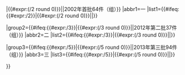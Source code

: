 {{Navbox with collapsible groups
|name=禁止出境展览文物索引
|title={{Flagicon|PRC}}[[禁止出境展览文物|中华人民共和国禁止出境展览文物]]
|liststyle=padding:0.25em 0; line-height:1.4em;
|titlestyle=
|groupstyle=
|state={{{state|autocollapse}}}
|selected={{{1}}}

|group1={{#ifeq:{{#expr:{{{exclude|0}}}/2}}|{{#expr:({{{exclude|100}}}/2 round 0)}}||2002年首批64件（组）}}
|abbr1=一
|list1={{#ifeq:{{#expr:{{{exclude|0}}}/2}}|{{#expr:({{{exclude|100}}}/2 round 0)}}||{{禁止出境展览文物索引/第一批|include=true}}}}

|group2={{#ifeq:{{#expr:{{{exclude|0}}}/3}}|{{#expr:({{{exclude|100}}}/3 round 0)}}||2012年第二批37件（组）}}
|abbr2=二
|list2={{#ifeq:{{#expr:{{{exclude|0}}}/3}}|{{#expr:({{{exclude|100}}}/3 round 0)}}||{{禁止出境展览文物索引/第二批|include=true}}}}

|group3={{#ifeq:{{#expr:{{{exclude|0}}}/5}}|{{#expr:({{{exclude|100}}}/5 round 0)}}||2013年第三批94件（组）}}
|abbr3=三
|list3={{#ifeq:{{#expr:{{{exclude|0}}}/5}}|{{#expr:({{{exclude|100}}}/5 round 0)}}||{{禁止出境展览文物索引/第三批|include=true}}}}

}}<includeonly></includeonly><noinclude>{{Documentation}}</noinclude>